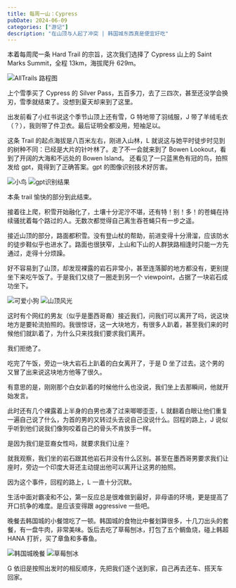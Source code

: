 ```yaml
---
title: 每周一山：Cypress
pubDate: 2024-06-09
categories: ["游记"]
description: "在山顶与人起了冲突 | 韩国城东西真是便宜好吃"
---
```



本着每周爬一条 Hard Trail 的宗旨，这次我们选择了 Cypress 山上的 Saint Marks Summit，全程 13km，海拔爬升 629m。

<Image src={alltrailscypress} alt="AllTrails 路程图" />

上个雪季买了 Cypress 的 Silver Pass，五百多刀，去了三四次，甚至还没学会换刃，雪季就结束了。没想到夏天却来到了这里。

出发前看了小红书说这个季节山顶上还有雪，G 特地带了羽绒服，J 带了羊绒毛衣（？），我则带了件卫衣。最后证明全都没用，短袖足以。

这条 Trail 的起点海拔是八百米左右，刚进入山林，L 就说这与她平时徒步时见到的树种不同：已经是大片的针叶林了。走了不一会就来到了 Bowen Lookout，看到了开阔的大海和不远处的 Bowen Island。
还看见了一只蓝黑色有冠的鸟，拍照发给 gpt，竟得到了正确答案。gpt 的图像识别技术好厉害。

<Image src={cypressbird} alt="小鸟" />
<Image src={gptbird} alt="gpt识别结果" />

本条 trail 愉快的部分到此结束。

接着往上爬，积雪开始融化了，土壤十分泥泞不堪，还有特！别！多！的苍蝇在持续骚扰着每个路过的人。无数次都觉得自己离生吞苍蝇只有一步之遥。

接近山顶的部分，路面都积雪。没有登山杖的帮助，前进变得十分滑溜，应该防水的徒步鞋似乎也进水了。路面也很狭窄，上山和下山的人群狭路相逢时只能一方先通过，走得十分烦躁。

好不容易到了山顶，却发现裸露的岩石非常小，甚至连落脚的地方都没有，更别提坐下来吃午饭了。于是我们又绕了一圈走到另一个 viewpoint，占据了一块岩石成功坐下。

<Image src={cypressdog} alt="可爱小狗" />
<Image src={cypressview} alt="山顶风光" />

这时有个网红的男友（似乎是墨西哥裔）接近我们，问我们可以离开了吗，说这块地方是要轮流拍照的。我很惊讶，这一大块地方，有很多人趴着，甚至我们来的时候他们就趴着了，为什么只来找我们要求我们离开。

我们拒绝了。

吃完了午饭，旁边一块大岩石上趴着的白女离开了，于是 D 坐了过去。这个男的又冒了出来说这块地方他等了很久。

有意思的是，刚刚那个白女趴着的时候他什么也没说，我们坐上去那瞬间，他就开始发言。

此时还有几个裸露着上半身的白男也凑了过来唧唧歪歪，L 就翻着白眼让他们重复一遍自己说了什么，为首的男的又转过头去说自己没说什么。回程的路上，J 说似乎听到他们说我们像狗咬着自己的骨头不肯放手一样。

是因为我们是亚裔女性吗，就要求我们让座？

就我观察，我们坐的岩石跟其他岩石并没有什么区别。甚至在墨西哥男要求我们让座时，旁边一个印度大哥还主动提出他可以离开让这男的拍照。

因为这个事件，回程的路上，L 一直十分沉默。

生活中面对霸凌和不公，第一反应总是很难做到最好，非母语的环境，更是提高了开口抗争的难度。是应该变得跟 aggressive 一些吧。

晚餐去韩国城的小餐馆吃了一顿。韩国城的食物比中餐划算很多，十几刀出头的套餐，有一盘牛肉，非常美味。饭后去吃了草莓刨冰，打包了五个鲷鱼烧，碰上韩超 HANA 打折，买了章鱼和多春鱼。

<Image src={cypressdinner} alt="韩国城晚餐" />
<Image src={cypressdessert} alt="草莓刨冰" />

G 依旧是按照出发时的相反顺序，先把我们逐个送到家，自己再去还车、搭天车回家。
